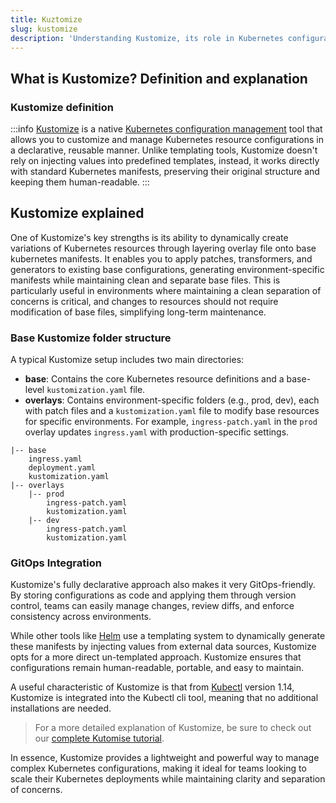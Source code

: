 ```yaml
---
title: Kuztomize
slug: kustomize
description: 'Understanding Kustomize, its role in Kubernetes configuration management, and how it simplifies the process of creating and managing Kubernetes resources'
---
```


## What is Kustomize? Definition and explanation

### Kustomize definition

:::info
[Kustomize](https://kustomize.io/) is a native [Kubernetes configuration management](/docs/glossary/k8s-configuration-mgmt/) tool that allows you to customize and manage Kubernetes resource configurations in a declarative, reusable manner. Unlike templating tools, Kustomize doesn't rely on injecting values into predefined templates, instead, it works directly with standard Kubernetes manifests, preserving their original structure and keeping them human-readable.
:::

## Kustomize explained

One of Kustomize's key strengths is its ability to dynamically create variations of Kubernetes resources through layering overlay file onto base kubernetes manifests. It enables you to apply patches, transformers, and generators to existing base configurations, generating environment-specific manifests while maintaining clean and separate base files. This is particularly useful in environments where maintaining a clean separation of concerns is critical, and changes to resources should not require modification of base files, simplifying long-term maintenance.

### Base Kustomize folder structure


A typical Kustomize setup includes two main directories:

- **base**: Contains the core Kubernetes resource definitions and a base-level `kustomization.yaml` file.
- **overlays**: Contains environment-specific folders (e.g., prod, dev), each with patch files and a `kustomization.yaml` file to modify base resources for specific environments. For example, `ingress-patch.yaml` in the `prod` overlay updates `ingress.yaml` with production-specific settings.

```
|-- base
    ingress.yaml
    deployment.yaml
    kustomization.yaml
|-- overlays
    |-- prod
        ingress-patch.yaml
        kustomization.yaml
    |-- dev
        ingress-patch.yaml
        kustomization.yaml
```

### GitOps Integration

Kustomize's fully declarative approach also makes it very GitOps-friendly. By storing configurations as code and applying them through version control, teams can easily manage changes, review diffs, and enforce consistency across environments.

While other tools like [Helm](/blog/what-is-helm-in-kubernetes/) use a templating system to dynamically generate these manifests by injecting values from external data sources, Kustomize opts for a more direct un-templated approach. Kustomize ensures that configurations remain human-readable, portable, and easy to maintain.

A useful characteristic of Kustomize is that from [Kubectl](/docs/glossary/kubernetes/#kubectl) version 1.14, Kustomize is integrated into the Kubectl cli tool, meaning that no additional installations are needed.

> For a more detailed explanation of Kustomize, be sure to check out our [complete Kutomise tutorial](/blog/patching-with-kustomize/).

In essence, Kustomize provides a lightweight and powerful way to manage complex Kubernetes configurations, making it ideal for teams looking to scale their Kubernetes deployments while maintaining clarity and separation of concerns.